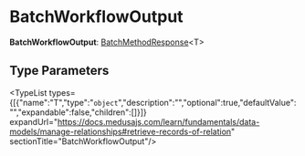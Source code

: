 
# BatchWorkflowOutput

 **BatchWorkflowOutput**: [BatchMethodResponse](../types.CommonTypes.BatchMethodResponse/page.mdx)&#60;T&#62;

## Type Parameters

<TypeList types={[{"name":"T","type":"`object`","description":"","optional":true,"defaultValue":"","expandable":false,"children":[]}]} expandUrl="https://docs.medusajs.com/learn/fundamentals/data-models/manage-relationships#retrieve-records-of-relation" sectionTitle="BatchWorkflowOutput"/>
